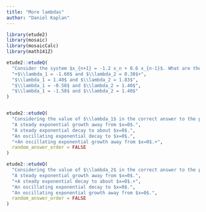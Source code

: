 ```yaml
---
title: "More lambdas"
author: "Daniel Kaplan"
---
```


```r
library(etude2)
library(mosaic)
library(mosaicCalc)
library(math141Z)
```


```r
etude2::etudeQ(
  "Consider the system $x_{n+1} = -1.2 x_n + 0.6 x_{n-1}$. What are the corresponding values of $\\lambda_{1,2}$? (Note, it doesn't matter which one you call $\\lambda_1$ and which one $\\lambda_2$. We've called the smaller of the two $\\lambda_1$.)",
  "+$\\lambda_1 = -1.60$ and $\\lambda_2 = 0.38$+",
  "$\\lambda_1 = 1.40$ and $\\lambda_2 = 1.83$",
  "$\\lambda_1 = -0.58$ and $\\lambda_2 = 1.40$",
  "$\\lambda_1 = -1.58$ and $\\lambda_2 = 1.40$"
)
```

```r

```

```r
etude2::etudeQ(
  "Considering the value of $\\lambda_1$ in the correct answer to the previous question, what will the solution $x_n = x_0 \\lambda_1^n$ look like?",
  "A steady exponential growth away from $x=0$.",
  "A steady exponential decay to about $x=0$.",
  "An oscillating exponential decay to $x=0$.",
  "+An oscillating exponential growth away from $x=0$.+",
  random_answer_order = FALSE
)
```

```r
etude2::etudeQ(
  "Considering the value of $\\lambda_2$ in the correct answer to the previous question, what will the solution $x_n = x_0 \\lambda_1^n$ look like?",
  "A steady exponential growth away from $x=0$.",
  "+A steady exponential decay to about $x=0$.+",
  "An oscillating exponential decay to $x=0$.",
  "An oscillating exponential growth away from $x=0$.",
  random_answer_order = FALSE
)
```

